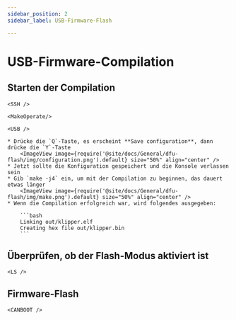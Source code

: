 ```yaml
---
sidebar_position: 2
sidebar_label: USB-Firmware-Flash

---
```




# USB-Firmware-Compilation

## Starten der Compilation

    <SSH />

    <MakeOperate/>

    <USB />

    * Drücke die `Q`-Taste, es erscheint **Save configuration**, dann drücke die `Y`-Taste
        <ImageView image={require('@site/docs/General/dfu-flash/img/configuration.png').default} size="50%" align="center" />
    * Jetzt sollte die Konfiguration gespeichert und die Konsole verlassen sein
    * Gib `make -j4` ein, um mit der Compilation zu beginnen, das dauert etwas länger
        <ImageView image={require('@site/docs/General/dfu-flash/img/make.png').default} size="50%" align="center" />
    * Wenn die Compilation erfolgreich war, wird folgendes ausgegeben:

        ```bash
        Linking out/klipper.elf
        Creating hex file out/klipper.bin
        ```

## Überprüfen, ob der Flash-Modus aktiviert ist

    <LS />

## Firmware-Flash

    <CANBOOT />
